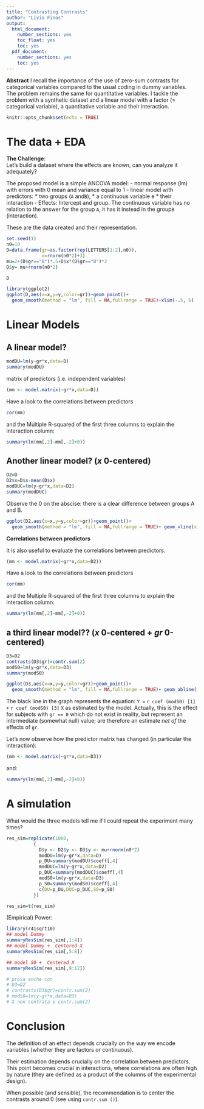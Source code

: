 ```yaml
---
title: "Contrasting Contrasts"
author: "Livio Finos"
output:
  html_document:
    number_sections: yes
    toc_float: yes
    toc: yes
  pdf_document:
    number_sections: yes
    toc: yes
---
```



**Abstract**
I recall the importance of the use of zero-sum contrasts for categorical variables compared to the usual coding in dummy variables. The problem remains the same for quantitative variables. I tackle the problem with a synthetic dataset and a linear model with a factor (= categorical variable), a quantitative variable and their interaction.


```r
knitr::opts_chunk$set(echo = TRUE)
```


# The data + EDA

**The Challenge**:   
Let's build a dataset where the effects are known, can you analyze it adequately?


The proposed model is a simple ANCOVA model:
- normal response (lm) with errors with 0 mean and variance equal to 1
- linear model with predictors:
   * two groups (`A` and` B`),
   * a continuous variable e
   * their interaction
- Effects: Intercept and group. The continuous variable has no relation to the answer for the group `A`, it has it instead in the group` B` (interaction).

These are the data created and their representation.

```r
set.seed(1)
n0=10
D=data.frame(gr=as.factor(rep(LETTERS[1:2],n0)),
             x=rnorm(n0*2)+3)
mu=2+(D$gr=="B")*.5+D$x*(D$gr=="B")*2
D$y= mu+rnorm(n0*2)

D

library(ggplot2)
ggplot(D,aes(x=x,y=y,color=gr))+geom_point()+
  geom_smooth(method = "lm", fill = NA,fullrange = TRUE)+xlim(-.5, 6)
```

# Linear Models  
## A linear model?

```r
modDU=lm(y~gr*x,data=D)
summary(modDU)
```

matrix of predictors (i.e. independent variables)

```r
(mm <- model.matrix(~gr*x,data=D))
```

Have a look to the correlations between predictors

```r
cor(mm)
```
 and the Multiple R-squared of the first three columns to explain the interaction column:

```r
summary(lm(mm[,2]~mm[,-2]+0))
```


## Another linear model? ($x$ 0-centered)

```r
D2=D
D2$x=D$x-mean(D$x)
modDUC=lm(y~gr*x,data=D2)
summary(modDUC)

```

Observe the 0 on the abscise:
there is a clear difference between groups A and B.

```r
ggplot(D2,aes(x=x,y=y,color=gr))+geom_point()+
  geom_smooth(method = "lm", fill = NA,fullrange = TRUE)+ geom_vline(xintercept = 0)

```



**Correlations between predictors**

It is also useful to evaluate the correlations between predictors.

```r
(mm <- model.matrix(~gr*x,data=D2))
```


Have a look to the correlations between predictors

```r
cor(mm)
```

and the Multiple R-squared of the first three columns to explain the interaction column:

```r
summary(lm(mm[,2]~mm[,-2]+0))
```

## a third linear model?? ($x$ 0-centered + $gr$ 0-centered)

```r
D3=D2
contrasts(D3$gr)=contr.sum(2)
modS0=lm(y~gr*x,data=D3)
summary(modS0)
```

```r
ggplot(D3,aes(x=x,y=y,color=gr))+geom_point()+
  geom_smooth(method = "lm", fill = NA,fullrange = TRUE)+ geom_abline(intercept = coef(modS0)[1], slope = coef(modS0)[3])

```

The black line in the graph represents the equation:
`Y =` `r coef (modS0) [1]` `+` `r coef (modS0) [3]` `X`
as estimated by the model. Actually, this is the effect for subjects with `gr == 0` which do not exist in reality, but represent an intermediate (somewhat null) value; are therefore an estimate *net of* the effects of `gr`.


Let's now observe how the predictor matrix has changed (in particular the interaction):

```r
(mm <- model.matrix(~gr*x,data=D3))
```

and:
```r
summary(lm(mm[,2]~mm[,-2]+0))
```


# A simulation

What would the three models tell me if I could repeat the experiment many times?

```r
res_sim=replicate(1000,
          {
            D$y <- D2$y <- D3$y <- mu+rnorm(n0*2)
            modDU=lm(y~gr*x,data=D)
            p_DU=summary(modDU)$coeff[,4]
            modDUC=lm(y~gr*x,data=D2)
            p_DUC=summary(modDUC)$coeff[,4]
            modS0=lm(y~gr*x,data=D3)
            p_S0=summary(modS0)$coeff[,4]
            c(DU=p_DU,DUC=p_DUC,S0=p_S0)
          })

res_sim=t(res_sim)
```

(Empirical) Power:

```r
library(r41sqrt10)
## model Dummy
summaryResSim(res_sim[,1:4])
## model Dummy +  Centered X
summaryResSim(res_sim[,5:8])

## model S0 +  Centered X
summaryResSim(res_sim[,9:12])

# prova anche con 
# D3=D2
# contrasts(D3$gr)=contr.sum(2)
# modS0=lm(y~gr*x,data=D3)
# X non centrata e contr.sum(2)
```

# Conclusion

The definition of an effect depends crucially on the way we encode variables (whether they are factors or continuous).

Their estimation depends crucially on the correlation between predictors. This point becomes crucial in interactions, where correlations are often high by nature (they are defined as a product of the columns of the experimental design).

When possible (and sensible), the recommendation is to center the contrasts around 0 (see using `contr.sum ()`).
